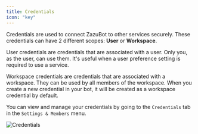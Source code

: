 ```yaml
---
title: Credentials
icon: "key"
---
```


Credentials are used to connect ZazuBot to other services securely. These credentials can have 2 different scopes: **User** or **Workspace**.

User credentials are credentials that are associated with a user. Only you, as the user, can use them. It's useful when a user preference setting is required to use a service.

Workspace credentials are credentials that are associated with a workspace. They can be used by all members of the workspace. When you create a new credential in your bot, it will be created as a workspace credential by default.

You can view and manage your credentials by going to the `Credentials` tab in the `Settings & Members` menu.

<Frame>
  <img src="/images/user/credentials.png" alt="Credentials" />
</Frame>
